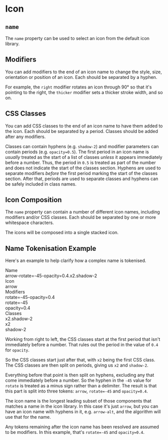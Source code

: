 
# Icon

## `name`

The `name` property can be used to select an icon from the default icon
library.

<Example
  Component={Name}
  code={NameSrc}
  undent={2}
/>

## Modifiers

You can add <Link to="/modifiers">modifiers</Link> to the end of an icon name
to change the style, size, orientation or position of an icon.  Each should be
separated by a hyphen.

For example, the `right` modifier rotates an icon through 90&deg; so that it's
pointing to the right, the `thicker` modifier sets a thicker stroke width, and
so on.

<Example
  Component={Mods}
  code={ModsSrc}
  undent={4}
  expand
/>

## CSS Classes

You can add CSS classes to the end of an icon name to have them added to the
icon.  Each should be separated by a period. Classes should be added after any
modifiers.

Classes can contain hyphens (e.g. `shadow-2`) and modifier parameters can
contain periods (e.g. `opacity=0.5`). The first period in an icon name is
*usually* treated as the start of a list of classes *unless* it appears
immediately before a number.  Thus, the period in `0.5` is treated as part of
the number and does not indicate the start of the classes section.  Hyphens
are used to separate modifiers *before* the first period marking the start of
the classes section.  After that, periods are used to separate classes and
hyphens can be safely included in class names.

<Example
  Component={Classes}
  code={ClassesSrc}
  undent={4}
  expand
/>

## Icon Composition

The `name` property can contain a number of different icon names, including
modifiers and/or CSS classes.  Each should be separated by one or more
whitespace characters.

The icons will be composed into a single stacked icon.

<Example
  Component={Names}
  code={NamesSrc}
  undent={4}
  expand
/>

## Name Tokenisation Example

Here's an example to help clarify how a complex name is tokenised.

<div>
  <div className="smaller">Name</div>
  <div className="flex">
    <div className="large font-mono border pad-v-2 pad-h-4 surface-5 shadow-2">
      <span className="red fgc-50">arrow</span>-<span className="orange fgc-50">rotate=-45-opacity=0.4</span>.<span className="yellow fgc-50">x2.shadow-2</span><br/>
    </div>
  </div>
</div>

<div className="flex start gap-4 stack-laptop mar-t-4">
  <div>
    <div className="smaller red fgc-50 fgd-60">Icon</div>
    <div className="large font-mono border pad-v-2 pad-h-4 surface-5 red shadow-2 mar-b-4">
      arrow
    </div>
  </div>
  <div className="mar-b-4">
    <div className="smaller orange fgc-50 fgd-60">Modifiers</div>
    <div className="large font-mono border pad-v-2 pad-h-4 surface-5 orange shadow-2 mar-b-4">
      rotate=-45-opacity=0.4
    </div>
    <div className="flex start gap-4 stack-tablet">
      <div className="large font-mono border pad-v-2 pad-h-4 surface-3 orange shadow-2 mar-b-4">
        rotate=-45
      </div>
      <div className="large font-mono border pad-v-2 pad-h-4 surface-3 orange shadow-2 mar-b-4">
        opacity=0.4
      </div>
    </div>
  </div>
  <div>
    <div className="smaller yellow fgc-50 fgd-60">Classes</div>
    <div>
      <div className="large font-mono border pad-v-2 pad-h-4 surface-5 yellow shadow-2 mar-b-4">
        x2.shadow-2
      </div>
    </div>
    <div className="flex gap-4 stack-tablet">
      <div className="large font-mono border pad-v-2 pad-h-4 surface-3 yellow shadow-2 mar-b-4">
        x2
      </div>
      <div className="large font-mono border pad-v-2 pad-h-4 surface-3 yellow shadow-2 mar-b-4">
        shadow-2
      </div>
    </div>
  </div>
</div>

Working from right to left, the CSS classes start at the first period
that isn't immediately before a number.  That rules out the period
in the value of `0.4` for `opacity`.

So the CSS classes start just after that, with `x2` being the first
CSS class.  The CSS classes are then split on periods, giving us
`x2` and `shadow-2`.

Everything before that point is then split on hyphens, excluding
any that come immediately before a number.  So the hyphen in
the `-45` value for `rotate` is treated as a
minus sign rather than a delimiter.  The result is that this part is
split into three tokens: `arrow`, `rotate=-45`
and `opacity=0.4`.

The icon name is the longest leading subset of those components that
matches a name in the icon library.  In this case it's just
`arrow`, but you can have an icon name with hyphens in it,
e.g. `arrow-alt`, and the algorithm will use that for the
name.

Any tokens remaining after the icon name has been resolved
are assumed to be modifiers.  In this example, that's
`rotate=-45` and `opacity=0.4`.
